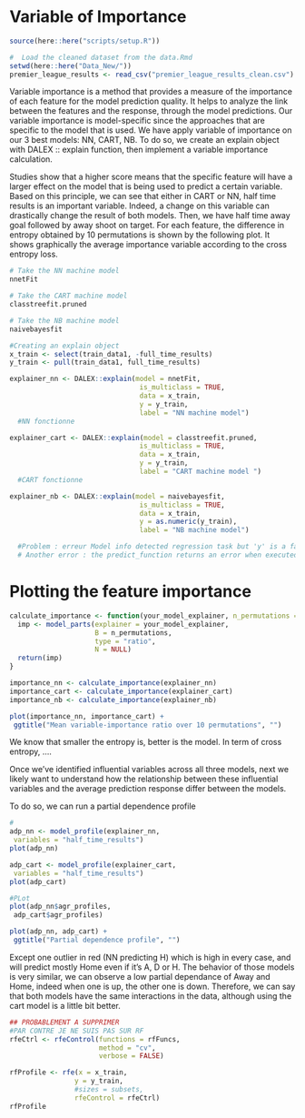 # Variable of Importance

```r
source(here::here("scripts/setup.R"))
```

```r
#  Load the cleaned dataset from the data.Rmd
setwd(here::here("Data_New/"))
premier_league_results <- read_csv("premier_league_results_clean.csv")
```

Variable importance is a method that provides a measure of the importance of each feature for the model prediction quality. It helps to analyze the link between the features and the response, through the model predictions. 
Our variable importance is model-specific since the approaches that are specific to the model that is used. We have apply variable of importance on our 3 best models: NN, CART, NB. To do so, we create an explain object with DALEX :: explain function, then implement a variable importance calculation. 

Studies show that a higher score means that the specific feature will have a larger effect on the model that is being used to predict a certain variable. Based on this principle, we can see that either in CART or NN, half time results is an important variable. Indeed, a change on this variable can drastically change the result of both models. Then, we have half time away goal followed by away shoot on target.
For each feature, the difference in entropy obtained by 10 permutations is shown by the following plot. It shows graphically the average importance variable according to the cross entropy loss.

```r
# Take the NN machine model 
nnetFit

# Take the CART machine model 
classtreefit.pruned

# Take the NB machine model 
naivebayesfit

#Creating an explain object
x_train <- select(train_data1, -full_time_results)
y_train <- pull(train_data1, full_time_results)

explainer_nn <- DALEX::explain(model = nnetFit,
                                is_multiclass = TRUE,
                                data = x_train,
                                y = y_train,
                                label = "NN machine model")
  #NN fonctionne

explainer_cart <- DALEX::explain(model = classtreefit.pruned,
                                is_multiclass = TRUE,
                                data = x_train,
                                y = y_train,
                                label = "CART machine model ")
  #CART fonctionne

explainer_nb <- DALEX::explain(model = naivebayesfit,
                                is_multiclass = TRUE,
                                data = x_train,
                                y = as.numeric(y_train),
                                label = "NB machine model")

  #Problem : erreur Model info detected regression task but 'y' is a factor . (  WARNING  ), so i turn into as.numeric
  # Another error : the predict_function returns an error when executed (  WARNING  ) 
```


# Plotting the feature importance
```r
calculate_importance <- function(your_model_explainer, n_permutations = 10) {
  imp <- model_parts(explainer = your_model_explainer,
                     B = n_permutations,
                     type = "ratio",
                     N = NULL)
  return(imp)
}

importance_nn <- calculate_importance(explainer_nn)
importance_cart <- calculate_importance(explainer_cart)
importance_nb <- calculate_importance(explainer_nb)

plot(importance_nn, importance_cart) +
 ggtitle("Mean variable-importance ratio over 10 permutations", "")

```

We know that smaller the entropy is, better is the model. In term of cross entropy, ....


Once we’ve identified influential variables across all three models, next we likely want to understand how the relationship between these influential variables and the average prediction response differ between the models.

To do so, we can run a partial dependence profile

```r
#
adp_nn <- model_profile(explainer_nn, 
 variables = "half_time_results")
plot(adp_nn)

adp_cart <- model_profile(explainer_cart, 
 variables = "half_time_results")
plot(adp_cart)

#PLot 
plot(adp_nn$agr_profiles, 
 adp_cart$agr_profiles)

plot(adp_nn, adp_cart) +
 ggtitle("Partial dependence profile", "")

```
Except one outlier in red (NN predicting H) which is high in every case, and will predict mostly Home even if it's A, D or H. The behavior of those models is very similar, we can observe a low partial dependance of Away and Home, indeed when one is up, the other one is down. Therefore, we can say that both models have the same interactions in the data, although using the cart model is a little bit better.


```r
## PROBABLEMENT A SUPPRIMER 
#PAR CONTRE JE NE SUIS PAS SUR RF
rfeCtrl <- rfeControl(functions = rfFuncs,
                      method = "cv",
                      verbose = FALSE)

rfProfile <- rfe(x = x_train, 
                y = y_train, 
                #sizes = subsets,
                rfeControl = rfeCtrl)
rfProfile
```
